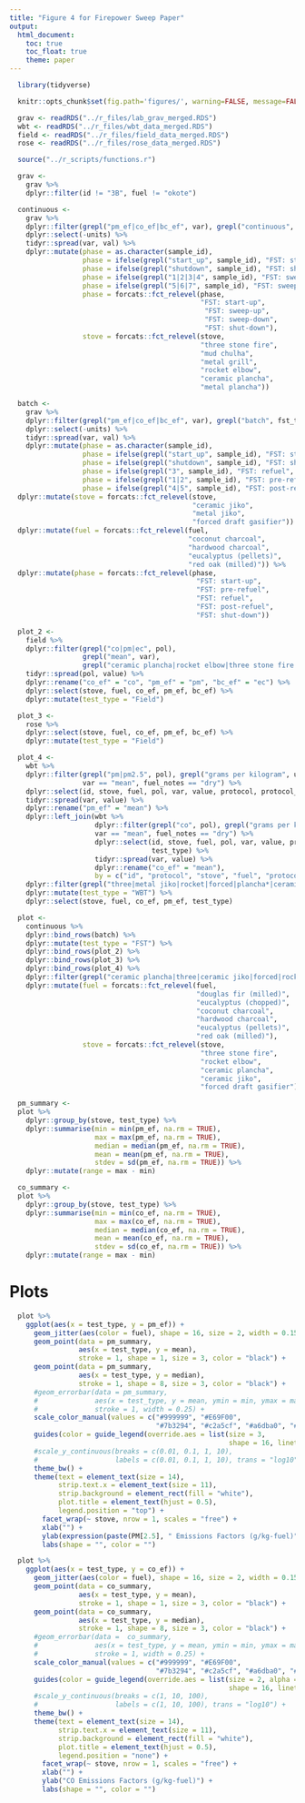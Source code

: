 ```yaml
---
title: "Figure 4 for Firepower Sweep Paper"
output:
  html_document:
    toc: true
    toc_float: true
    theme: paper
---
```


```r
  library(tidyverse)
```

```r
  knitr::opts_chunk$set(fig.path='figures/', warning=FALSE, message=FALSE, cache=FALSE, echo=FALSE)
```

```r
  grav <- readRDS("../r_files/lab_grav_merged.RDS")
  wbt <- readRDS("../r_files/wbt_data_merged.RDS")
  field <- readRDS("../r_files/field_data_merged.RDS")
  rose <- readRDS("../r_files/rose_data_merged.RDS")
```

```r
  source("../r_scripts/functions.r")
```

```r
  grav <-
    grav %>%
    dplyr::filter(id != "3B", fuel != "okote")
```

```r
  continuous <- 
    grav %>%
    dplyr::filter(grepl("pm_ef|co_ef|bc_ef", var), grepl("continuous", fst_type), !is.na(val), val > 0) %>%
    dplyr::select(-units) %>%
    tidyr::spread(var, val) %>%
    dplyr::mutate(phase = as.character(sample_id),
                  phase = ifelse(grepl("start_up", sample_id), "FST: start-up", phase),
                  phase = ifelse(grepl("shutdown", sample_id), "FST: shut-down", phase),
                  phase = ifelse(grepl("1|2|3|4", sample_id), "FST: sweep-up", phase),
                  phase = ifelse(grepl("5|6|7", sample_id), "FST: sweep-down", phase),
                  phase = forcats::fct_relevel(phase,
                                               "FST: start-up",
                                                "FST: sweep-up",
                                                "FST: sweep-down",
                                                "FST: shut-down"),
                  stove = forcats::fct_relevel(stove,
                                               "three stone fire",
                                               "mud chulha",
                                               "metal grill",
                                               "rocket elbow",
                                               "ceramic plancha",
                                               "metal plancha"))
```

```r
  batch <- 
    grav %>%
    dplyr::filter(grepl("pm_ef|co_ef|bc_ef", var), grepl("batch", fst_type), !is.na(val), val > 0) %>%
    dplyr::select(-units) %>%
    tidyr::spread(var, val) %>%
    dplyr::mutate(phase = as.character(sample_id),
                  phase = ifelse(grepl("start_up", sample_id), "FST: start-up", phase),
                  phase = ifelse(grepl("shutdown", sample_id), "FST: shut-down", phase),
                  phase = ifelse(grepl("3", sample_id), "FST: refuel", phase),
                  phase = ifelse(grepl("1|2", sample_id), "FST: pre-refuel", phase),
                  phase = ifelse(grepl("4|5", sample_id), "FST: post-refuel", phase)) %>%
  dplyr::mutate(stove = forcats::fct_relevel(stove,
                                             "ceramic jiko",
                                             "metal jiko",
                                             "forced draft gasifier")) %>%
  dplyr::mutate(fuel = forcats::fct_relevel(fuel,
                                            "coconut charcoal",
                                            "hardwood charcoal",
                                            "eucalyptus (pellets)",
                                            "red oak (milled)")) %>%
  dplyr::mutate(phase = forcats::fct_relevel(phase,
                                              "FST: start-up",
                                              "FST: pre-refuel",
                                              "FST: refuel",
                                              "FST: post-refuel",
                                              "FST: shut-down"))
```

```r
  plot_2 <-
    field %>%
    dplyr::filter(grepl("co|pm|ec", pol),
                  grepl("mean", var),
                  grepl("ceramic plancha|rocket elbow|three stone fire|draft", stove)) %>%
    tidyr::spread(pol, value) %>%
    dplyr::rename("co_ef" = "co", "pm_ef" = "pm", "bc_ef" = "ec") %>%
    dplyr::select(stove, fuel, co_ef, pm_ef, bc_ef) %>%
    dplyr::mutate(test_type = "Field")
```

```r
  plot_3 <-
    rose %>%
    dplyr::select(stove, fuel, co_ef, pm_ef, bc_ef) %>%
    dplyr::mutate(test_type = "Field")

  plot_4 <-
    wbt %>%
    dplyr::filter(grepl("pm|pm2.5", pol), grepl("grams per kilogram", units),
                  var == "mean", fuel_notes == "dry") %>%
    dplyr::select(id, stove, fuel, pol, var, value, protocol, protocol_notes, test_type) %>%
    tidyr::spread(var, value) %>%
    dplyr::rename("pm_ef" = "mean") %>%
    dplyr::left_join(wbt %>%
                     dplyr::filter(grepl("co", pol), grepl("grams per kilogram", units),
                     var == "mean", fuel_notes == "dry") %>%
                     dplyr::select(id, stove, fuel, pol, var, value, protocol, protocol_notes,
                                   test_type) %>%
                     tidyr::spread(var, value) %>%
                     dplyr::rename("co_ef" = "mean"),
                     by = c("id", "protocol", "stove", "fuel", "protocol_notes", "test_type")) %>%
    dplyr::filter(grepl("three|metal jiko|rocket|forced|plancha*|ceramic jiko", stove)) %>%
    dplyr::mutate(test_type = "WBT") %>%
    dplyr::select(stove, fuel, co_ef, pm_ef, test_type)
```

```r
  plot <-
    continuous %>%
    dplyr::bind_rows(batch) %>%
    dplyr::mutate(test_type = "FST") %>%
    dplyr::bind_rows(plot_2) %>%
    dplyr::bind_rows(plot_3) %>%
    dplyr::bind_rows(plot_4) %>%
    dplyr::filter(grepl("ceramic plancha|three|ceramic jiko|forced|rocket", stove)) %>%
    dplyr::mutate(fuel = forcats::fct_relevel(fuel,
                                              "douglas fir (milled)",
                                              "eucalyptus (chopped)",
                                              "coconut charcoal",
                                              "hardwood charcoal",
                                              "eucalyptus (pellets)",
                                              "red oak (milled)"),
                  stove = forcats::fct_relevel(stove,
                                               "three stone fire",
                                               "rocket elbow",
                                               "ceramic plancha",
                                               "ceramic jiko",
                                               "forced draft gasifier"))
```

```r
  pm_summary <-
  plot %>%
    dplyr::group_by(stove, test_type) %>%
    dplyr::summarise(min = min(pm_ef, na.rm = TRUE),
                     max = max(pm_ef, na.rm = TRUE),
                     median = median(pm_ef, na.rm = TRUE),
                     mean = mean(pm_ef, na.rm = TRUE),
                     stdev = sd(pm_ef, na.rm = TRUE)) %>%
    dplyr::mutate(range = max - min)
```

```r
  co_summary <-
  plot %>%
    dplyr::group_by(stove, test_type) %>%
    dplyr::summarise(min = min(co_ef, na.rm = TRUE),
                     max = max(co_ef, na.rm = TRUE),
                     median = median(co_ef, na.rm = TRUE),
                     mean = mean(co_ef, na.rm = TRUE),
                     stdev = sd(co_ef, na.rm = TRUE)) %>%
    dplyr::mutate(range = max - min)
```

# Plots

```r
  plot %>%
    ggplot(aes(x = test_type, y = pm_ef)) +
      geom_jitter(aes(color = fuel), shape = 16, size = 2, width = 0.15) +
      geom_point(data = pm_summary,
                 aes(x = test_type, y = mean),
                 stroke = 1, shape = 1, size = 3, color = "black") +
      geom_point(data = pm_summary,
                 aes(x = test_type, y = median),
                 stroke = 1, shape = 8, size = 3, color = "black") +
      #geom_errorbar(data = pm_summary,
      #              aes(x = test_type, y = mean, ymin = min, ymax = max),
      #              stroke = 1, width = 0.25) +
      scale_color_manual(values = c("#999999", "#E69F00",
                                    "#7b3294", "#c2a5cf", "#a6dba0", "#008837", "#fb9a99")) +
      guides(color = guide_legend(override.aes = list(size = 3,
                                                      shape = 16, linetype = 0))) +
      #scale_y_continuous(breaks = c(0.01, 0.1, 1, 10),
      #                   labels = c(0.01, 0.1, 1, 10), trans = "log10") +
      theme_bw() +
      theme(text = element_text(size = 14),
            strip.text.x = element_text(size = 11),
            strip.background = element_rect(fill = "white"),
            plot.title = element_text(hjust = 0.5),
            legend.position = "top") +
        facet_wrap(~ stove, nrow = 1, scales = "free") +
        xlab("") +
        ylab(expression(paste(PM[2.5], " Emissions Factors (g/kg-fuel)"))) +
        labs(shape = "", color = "")
```

```r
  plot %>%
    ggplot(aes(x = test_type, y = co_ef)) +
      geom_jitter(aes(color = fuel), shape = 16, size = 2, width = 0.15) +
      geom_point(data = co_summary,
                 aes(x = test_type, y = mean),
                 stroke = 1, shape = 1, size = 3, color = "black") +
      geom_point(data = co_summary,
                 aes(x = test_type, y = median),
                 stroke = 1, shape = 8, size = 3, color = "black") +
      #geom_errorbar(data =  co_summary,
      #              aes(x = test_type, y = mean, ymin = min, ymax = max),
      #              stroke = 1, width = 0.25) +
      scale_color_manual(values = c("#999999", "#E69F00",
                                    "#7b3294", "#c2a5cf", "#a6dba0", "#008837", "#fb9a99")) +
      guides(color = guide_legend(override.aes = list(size = 2, alpha = 0.5,
                                                      shape = 16, linetype = 0))) +
      #scale_y_continuous(breaks = c(1, 10, 100),
      #                   labels = c(1, 10, 100), trans = "log10") +
      theme_bw() +
      theme(text = element_text(size = 14),
            strip.text.x = element_text(size = 11),
            strip.background = element_rect(fill = "white"),
            plot.title = element_text(hjust = 0.5),
            legend.position = "none") +
        facet_wrap(~ stove, nrow = 1, scales = "free") +
        xlab("") +
        ylab("CO Emissions Factors (g/kg-fuel)") +
        labs(shape = "", color = "")
```

